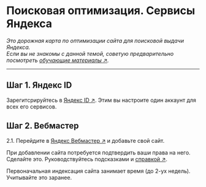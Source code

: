 # Поисковая оптимизация. Сервисы Яндекса

*Это дорожная карта по оптимизации сайта для поисковой выдачи Яндекса.*  
*Если вы не знакомы с данной темой, советую предварительно посмотреть [обучающие материалы ↗](https://yandex.ru/adv/edu/materials/tag-webmaster?from=webmaster-help).*

---

## Шаг 1. Яндекс ID 

Зарегитсрируйтесь в [Яндекс ID ↗](https://yandex.ru/id). Этим вы настроите один аккаунт для всех его сервисов.

## Шаг 2. Вебмастер

2.1. Перейдите в [Яндекс Вебмастер ↗](https://webmaster.yandex.ru/welcome/) и добавьте свой сайт. 

При добавлении сайта потребуется подтвердить ваши права на него. Сделайте это. Руководствуйтесь подсказками и [справкой ↗](https://yandex.ru/support/webmaster/index.html).

Первоначальная индексация сайта занимает время (до 2-ух недель). Учитывайте это заранее.